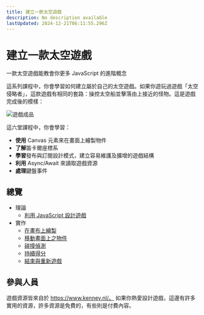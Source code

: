 ```yaml
---
title: 建立一款太空遊戲
description: No description available
lastUpdated: 2024-12-21T06:11:55.296Z
---
```


# 建立一款太空遊戲

一款太空遊戲能教會你更多 JavaScript 的進階概念

這系列課程中，你會學習如何建立屬於自己的太空遊戲。如果你遊玩過遊戲「太空侵略者」，這款遊戲有相同的套路：操控太空船並擊落由上接近的怪物。這是遊戲完成後的模樣：

![遊戲成品](../images/pewpew.gif)

這六堂課程中，你會學習：

- **使用** Canvas 元素來在畫面上繪製物件
- **了解**笛卡爾座標系
- **學習**發布與訂閱設計模式，建立容易維護及擴增的遊戲結構
- **利用** Async/Await 來讀取遊戲資源
- **處理**鍵盤事件

## 總覽

- 理論
   - [利用 JavaScript 設計遊戲](../1-introduction/translations/README.zh-tw.md)
- 實作
   - [在畫布上繪製](../2-drawing-to-canvas/translations/README.zh-tw.md)
   - [移動畫面上之物件](../3-moving-elements-around/translations/README.zh-tw.md)
   - [碰撞偵測](../4-collision-detection/translations/README.zh-tw.md)
   - [持續得分](../5-keeping-score/translations/README.zh-tw.md)
   - [結束與重新遊戲](../6-end-condition/translations/README.zh-tw.md)

## 參與人員

遊戲資源皆來自於 https://www.kenney.nl/。 
如果你熱愛設計遊戲，這邊有許多實用的資源，許多資源是免費的，有些則是付費內容。

